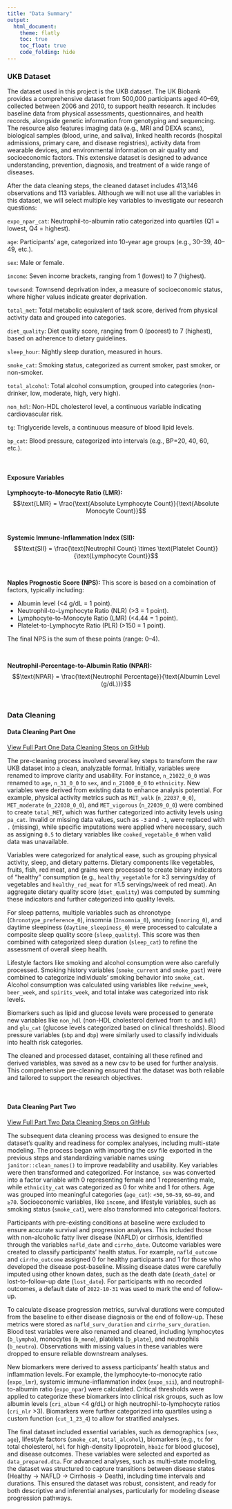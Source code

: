 ```yaml
---
title: "Data Summary"
output: 
  html_document:
    theme: flatly
    toc: true
    toc_float: true
    code_folding: hide
---
```


### UKB Dataset
The dataset used in this project is the UKB dataset. The UK Biobank provides a comprehensive dataset from 500,000 participants aged 40–69, collected between 2006 and 2010, to support health research. It includes baseline data from physical assessments, questionnaires, and health records, alongside genetic information from genotyping and sequencing. The resource also features imaging data (e.g., MRI and DEXA scans), biological samples (blood, urine, and saliva), linked health records (hospital admissions, primary care, and disease registries), activity data from wearable devices, and environmental information on air quality and socioeconomic factors. This extensive dataset is designed to advance understanding, prevention, diagnosis, and treatment of a wide range of diseases.

After the data cleaning steps, the cleaned dataset includes 413,146 observations and 113 variables. Although we will not use all the variables in this dataset, we will select multiple key variables to investigate our research questions:

`expo_npar_cat`: Neutrophil-to-albumin ratio categorized into quartiles (Q1 = lowest, Q4 = highest). <br> 

`age`: Participants' age, categorized into 10-year age groups (e.g., 30–39, 40–49, etc.). <br> 

`sex`: Male or female. <br> 

`income`: Seven income brackets, ranging from 1 (lowest) to 7 (highest). <br> 

`townsend`: Townsend deprivation index, a measure of socioeconomic status, where higher values indicate greater deprivation. <br> 

`total_met`: Total metabolic equivalent of task score, derived from physical activity data and grouped into categories. <br> 

`diet_quality`: Diet quality score, ranging from 0 (poorest) to 7 (highest), based on adherence 
to dietary guidelines. <br> 

`sleep_hour`: Nightly sleep duration, measured in hours. <br> 

`smoke_cat`: Smoking status, categorized as current smoker, past smoker, or non-smoker. <br> 

`total_alcohol`: Total alcohol consumption, grouped into categories (non-drinker, low, moderate, high, very high). <br> 

`non_hdl`: Non-HDL cholesterol level, a continuous variable indicating cardiovascular risk. <br> 

`tg`: Triglyceride levels, a continuous measure of blood lipid levels. <br> 

`bp_cat`: Blood pressure, categorized into intervals (e.g., BP=20, 40, 60, etc.). <br> 


<br>

#### Exposure Variables
**Lymphocyte-to-Monocyte Ratio (LMR):**
$$\text{LMR} = \frac{\text{Absolute Lymphocyte Count}}{\text{Absolute Monocyte Count}}$$

<br>

**Systemic Immune-Inflammation Index (SII):**
$$\text{SII} = \frac{\text{Neutrophil Count} \times \text{Platelet Count}}{\text{Lymphocyte Count}}$$

<br>

**Naples Prognostic Score (NPS):** \newline
This score is based on a combination of factors, typically including:

- Albumin level (<4 g/dL = 1 point). 
- Neutrophil-to-Lymphocyte Ratio (NLR) (>3 = 1 point). 
- Lymphocyte-to-Monocyte Ratio (LMR) (<4.44 = 1 point). 
- Platelet-to-Lymphocyte Ratio (PLR) (>150 = 1 point). 

The final NPS is the sum of these points (range: 0–4).

<br>

**Neutrophil-Percentage-to-Albumin Ratio (NPAR):**
$$\text{NPAR} = \frac{\text{Neutrophil Percentage}}{\text{Albumin Level (g/dL)}}$$

<br>

### Data Cleaning
#### Data Cleaning Part One
[View Full Part One Data Cleaning Steps on GitHub](https://github.com/DangLin1214/test4.github.io/blob/main/pre_cleaning.md)

The pre-cleaning process involved several key steps to transform the raw UKB dataset into a clean, analyzable format. Initially, variables were renamed to improve clarity and usability. For instance, `n_21022_0_0` was renamed to `age`, `n_31_0_0` to `sex`, and `n_21000_0_0` to `ethnicity`. New variables were derived from existing data to enhance analysis potential. For example, physical activity metrics such as `MET_walk` (`n_22037_0_0`), `MET_moderate` (`n_22038_0_0`), and `MET_vigorous` (`n_22039_0_0`) were combined to create `total_MET`, which was further categorized into activity levels using `pa_cat`. Invalid or missing data values, such as `-3` and `-1`, were replaced with `.` (missing), while specific imputations were applied where necessary, such as assigning `0.5` to dietary variables like `cooked_vegetable_0` when valid data was unavailable.

Variables were categorized for analytical ease, such as grouping physical activity, sleep, and dietary patterns. Dietary components like vegetables, fruits, fish, red meat, and grains were processed to create binary indicators of "healthy" consumption (e.g., `healthy_vegetable` for ≥3 servings/day of vegetables and `healthy_red_meat` for ≤1.5 servings/week of red meat). An aggregate dietary quality score (`diet_quality`) was computed by summing these indicators and further categorized into quality levels.

For sleep patterns, multiple variables such as chronotype (`Chronotype_preference_0`), insomnia (`Insomnia_0`), snoring (`snoring_0`), and daytime sleepiness (`daytime_sleepiness_0`) were processed to calculate a composite sleep quality score (`sleep_quality`). This score was then combined with categorized sleep duration (`sleep_cat`) to refine the assessment of overall sleep health.

Lifestyle factors like smoking and alcohol consumption were also carefully processed. Smoking history variables (`smoke_current` and `smoke_past`) were combined to categorize individuals' smoking behavior into `smoke_cat`. Alcohol consumption was calculated using variables like `redwine_week`, `beer_week`, and `spirits_week`, and total intake was categorized into risk levels.

Biomarkers such as lipid and glucose levels were processed to generate new variables like `non_hdl` (non-HDL cholesterol derived from `tc` and `hdl`) and `glu_cat` (glucose levels categorized based on clinical thresholds). Blood pressure variables (`sbp` and `dbp`) were similarly used to classify individuals into health risk categories.

The cleaned and processed dataset, containing all these refined and derived variables, was saved as a new csv to be used for further analysis. This comprehensive pre-cleaning ensured that the dataset was both reliable and tailored to support the research objectives.

<br>

#### Data Cleaning Part Two
[View Full Part Two Data Cleaning Steps on GitHub](https://github.com/DangLin1214/test4.github.io/blob/main/data_preparation.md)

The subsequent data cleaning process was designed to ensure the dataset’s quality and readiness for complex analyses, including multi-state modeling. The process began with importing the csv file exported in the previous steps and standardizing variable names using `janitor::clean_names()` to improve readability and usability. Key variables were then transformed and categorized. For instance, `sex` was converted into a factor variable with 0 representing female and 1 representing male, while `ethnicity_cat` was categorized as 0 for white and 1 for others. Age was grouped into meaningful categories (`age_cat`): `<50`, `50–59`, `60–69`, and `≥70`. Socioeconomic variables, like `income`, and lifestyle variables, such as smoking status (`smoke_cat`), were also transformed into categorical factors.

Participants with pre-existing conditions at baseline were excluded to ensure accurate survival and progression analyses. This included those with non-alcoholic fatty liver disease (NAFLD) or cirrhosis, identified through the variables `nafld_date` and `cirrho_date`. Outcome variables were created to classify participants' health status. For example, `nafld_outcome` and `cirrho_outcome` assigned 0 for healthy participants and 1 for those who developed the disease post-baseline. Missing disease dates were carefully imputed using other known dates, such as the death date (`death_date`) or lost-to-follow-up date (`lost_date`). For participants with no recorded outcomes, a default date of `2022-10-31` was used to mark the end of follow-up.

To calculate disease progression metrics, survival durations were computed from the baseline to either disease diagnosis or the end of follow-up. These metrics were stored as `nafld_surv_duration` and `cirrho_surv_duration`. Blood test variables were also renamed and cleaned, including lymphocytes (`b_lympho`), monocytes (`b_mono`), platelets (`b_plate`), and neutrophils (`b_neutro`). Observations with missing values in these variables were dropped to ensure reliable downstream analyses.

New biomarkers were derived to assess participants' health status and inflammation levels. For example, the lymphocyte-to-monocyte ratio (`expo_lmr`), systemic immune-inflammation index (`expo_sii`), and neutrophil-to-albumin ratio (`expo_npar`) were calculated. Critical thresholds were applied to categorize these biomarkers into clinical risk groups, such as low albumin levels (`cri_album` <4 g/dL) or high neutrophil-to-lymphocyte ratios (`cri_nlr` >3). Biomarkers were further categorized into quartiles using a custom function (`cut_1_23_4`) to allow for stratified analyses.

The final dataset included essential variables, such as demographics (`sex`, `age`), lifestyle factors (`smoke_cat`, `total_alcohol`), biomarkers (e.g., `tc` for total cholesterol, `hdl` for high-density lipoprotein, `hba1c` for blood glucose), and disease outcomes. These variables were selected and exported as `data_prepared.dta`. For advanced analyses, such as multi-state modeling, the dataset was structured to capture transitions between disease states (Healthy → NAFLD → Cirrhosis → Death), including time intervals and durations. This ensured the dataset was robust, consistent, and ready for both descriptive and inferential analyses, particularly for modeling disease progression pathways.

